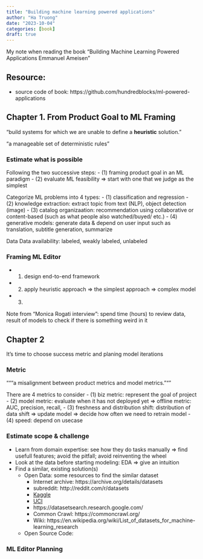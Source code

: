 ```yaml
---
title: "Building machine learning powered applications"
author: "Ha Truong"
date: "2023-10-04"
categories: [book]
draft: true
---
```



My note when reading the book "Building Machine Learning Powered Applications
Emmanuel Ameisen"

## Resource:
- source code of book: https://github.com/hundredblocks/ml-powered-applications


## Chapter 1. From Product Goal to ML Framing

"build systems for which we are unable to define a **heuristic** solution."

"a manageable set of deterministic rules"

### Estimate what is possible
Following the two successive steps: 
- (1) framing product goal in an ML paradigm
- (2) evaluate ML feasibility => start with one that we judge as the simplest

Categorize ML problems into 4 types: 
- (1) classification and regression
- (2) knowledge extraction: extract topic from text (NLP), object detection (image)
- (3) catalog organizaation: recommendation using collaborative or content-based (such as what people also watched/buyed/ etc.)
- (4) generative models: generate data & depend on user input such as translation, subtitle generation, summarize

Data
Data availability: labeled, weakly labeled, unlabeled

### Framing ML Editor
- (1) design end-to-end framework
- (2) apply heuristic approach => the simplest approach => complex model
- (3) 

Note from "Monica Rogati interview": spend time (hours) to review data, result of models to check if there is something weird in it

## Chapter 2
It's time to choose success metric and planing model iterations

### Metric
  """a misalignment between product metrics and model metrics."""
  
There are 4 metrics to consider
- (1) biz metric: represent the goal of project
- (2) model metric: evaluate when it has not deployed yet => offline metric: AUC, precision, recall, 
- (3) freshness and distribution shift: distribution of data shift => update model => decide how often we need to retrain model
- (4) speed: depend on usecase

### Estimate scope & challenge
- Learn from domain expertise: see how they do tasks manually => find usefull features; avoid the pitfall; avoid reinventing the wheel
- Look at the data before starting modeling: EDA => give an intuition
- Find a similar, existing solution(s)
  - Open Data: some resources to find the similar dataset
    - Internet archive: https://archive.org/details/datasets
    - subreddit: http://reddit.com/r/datasets
    - [Kaggle](https://www.kaggle.com/datasets)
    - [UCI](https://archive.ics.uci.edu/datasets)
    - https://datasetsearch.research.google.com/
    - Common Crawl: https://commoncrawl.org/
    - Wiki: https://en.wikipedia.org/wiki/List_of_datasets_for_machine-learning_research
  - Open Source Code:
    
### ML Editor Planning